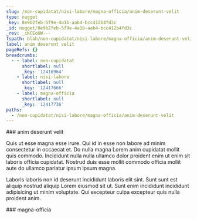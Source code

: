 ```yaml
---
slug: /non-cupidatat/nisi-labore/magna-officia/anim-deserunt-velit
type: nugget
_key: 8e9b2feb-5f9e-4a1b-aab4-bcc412b4fd3c
_id: nugget/8e9b2feb-5f9e-4a1b-aab4-bcc412b4fd3c
_rev: _iKCEoUW---
fspath: blah/non-cupidatat/nisi-labore/magna-officia/anim-deserunt-velit.md
label: anim deserunt velit
pageRefs: {}
breadcrumbs:
  - - label: non-cupidatat
      shortlabel: null
      _key: '12416964'
    - label: nisi-labore
      shortlabel: null
      _key: '12417666'
    - label: magna-officia
      shortlabel: null
      _key: '12417736'
paths:
  - /non-cupidatat/nisi-labore/magna-officia/anim-deserunt-velit
---
```


<NuggetArea>
<Nugget slug="/non-cupidatat/nisi-labore/magna-officia/anim-deserunt-velit" type="nugget" _key="8e9b2feb-5f9e-4a1b-aab4-bcc412b4fd3c" _id="nugget/8e9b2feb-5f9e-4a1b-aab4-bcc412b4fd3c" _rev="_iKCEoUW---" fspath="blah/non-cupidatat/nisi-labore/magna-officia/anim-deserunt-velit.md" label="anim deserunt velit" paths="/non-cupidatat/nisi-labore/magna-officia/anim-deserunt-velit">
<NuggetBody>
### anim deserunt velit

Quis ut esse magna esse irure. Qui id in esse non labore ad minim consectetur in occaecat et. Do nulla magna Lorem anim cupidatat mollit quis commodo. Incididunt nulla nulla ullamco dolor proident enim ut enim sit laboris officia cupidatat. Nostrud duis esse mollit commodo officia mollit aute do ullamco pariatur ipsum ipsum magna.

Laboris laboris non id deserunt incididunt laboris elit sint. Sunt sunt est aliquip nostrud aliquip Lorem eiusmod sit ut. Sunt enim incididunt incididunt adipisicing ut minim voluptate. Qui excepteur culpa excepteur quis nulla proident anim.

</NuggetBody>
<Breadcrumbs>
<Crumbs>
<Crumb _key="12416964" label="non-cupidatat" /><Crumb _key="12417666" label="nisi-labore" /><Crumb _key="12417736" label="magna-officia" />
</Crumbs>
</Breadcrumbs>
</Nugget>

<NuggetsInbound>
</NuggetsInbound>
<NuggetsOutbound>
</NuggetsOutbound>
</NuggetArea>
<PassagesInbound>
<Passage direction="inbound" type="passage" _key="12417736" _id="passage/12417736" _rev="_iKCEoUO--_" label="magna-officia" passage="magna-officia" fspath="blah/non-cupidatat/nisi-labore/magna-officia" paths="/non-cupidatat/nisi-labore/magna-officia" slug="/non-cupidatat/nisi-labore/magna-officia">
<NuggetBody>
### magna-officia

</NuggetBody>
<Breadcrumbs>
<Crumbs>
<Crumb _key="12416964" label="non-cupidatat" /><Crumb _key="12417666" label="nisi-labore" />
</Crumbs>
</Breadcrumbs>
</Passage>

</PassagesInbound>
<PassagesOutbound>
</PassagesOutbound>